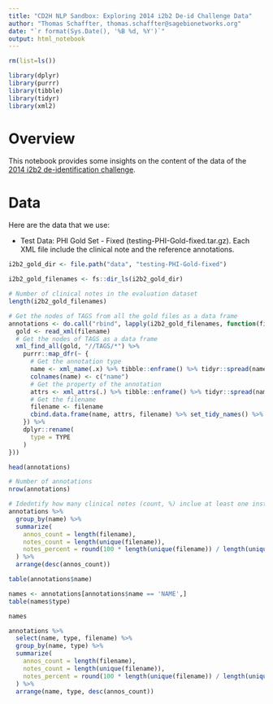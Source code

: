 ```yaml
---
title: "CD2H NLP Sandbox: Exploring 2014 i2b2 De-id Challenge Data"
author: "Thomas Schaffter, thomas.schaffter@sagebionetworks.org"
date: "`r format(Sys.Date(), '%B %d, %Y')`"
output: html_notebook
---
```


```r
rm(list=ls())

library(dplyr)
library(purrr)
library(tibble)
library(tidyr)
library(xml2)
```

# Overview

This notebook provides some insights on the content of the data of the [2014 i2b2 de-identification challenge](https://portal.dbmi.hms.harvard.edu/projects/n2c2-2014/).

# Data

Here are the data that we use:

- Test Data: PHI Gold Set - Fixed (testing-PHI-Gold-fixed.tar.gz). Each XML file include the clinical note and the reference annotations.

```r
i2b2_gold_dir <- file.path("data", "testing-PHI-Gold-fixed")
```


```r
i2b2_gold_filenames <- fs::dir_ls(i2b2_gold_dir)

# Number of clinical notes in the evaluation dataset
length(i2b2_gold_filenames)
```


```r
# Get the nodes of TAGS from all the gold files as a data frame
annotations <- do.call("rbind", lapply(i2b2_gold_filenames, function(filename) {
  gold <- read_xml(filename)
  # Get the nodes of TAGS as a data frame
  xml_find_all(gold, "//TAGS/*") %>%
    purrr::map_dfr(~ {
      # Get the annotation type
      name <- xml_name(.x) %>% tibble::enframe() %>% tidyr::spread(name, value)
      colnames(name) <- c("name")
      # Get the property of the annotation
      attrs <- xml_attrs(.) %>% tibble::enframe() %>% tidyr::spread(name, value)
      # Get the filename
      filename <- filename
      cbind.data.frame(name, attrs, filename) %>% set_tidy_names() %>% as_tibble() 
    }) %>%
    dplyr::rename(
      type = TYPE
    )
}))

head(annotations)
```


```r
# Number of annotations
nrow(annotations)
```


```r
# Idedntify how many clinical notes (count, %) inclue at least one instance of of a sensitive data type
annotations %>%
  group_by(name) %>%
  summarize(
    annos_count = length(filename),
    notes_count = length(unique(filename)), 
    notes_percent = round(100 * length(unique(filename)) / length(unique(annotations$filename)), digits = 2)
  ) %>%
  arrange(desc(annos_count))
```


```r
table(annotations$name)
```


```r
names <- annotations[annotations$name == 'NAME',]
table(names$type)
```


```r
names
```


```r
annotations %>%
  select(name, type, filename) %>%
  group_by(name, type) %>%
  summarize(
    annos_count = length(filename),
    notes_count = length(unique(filename)),
    notes_percent = round(100 * length(unique(filename)) / length(unique(annotations$filename)), digits = 2)
  ) %>%
  arrange(name, type, desc(annos_count))
```

